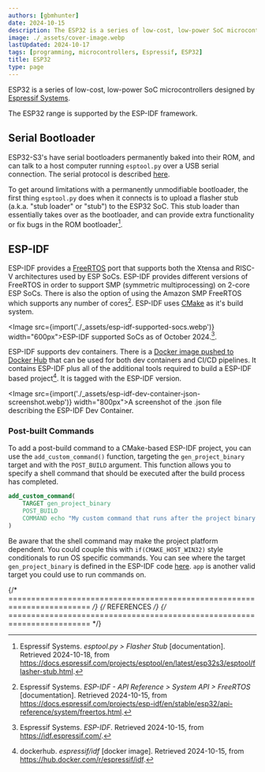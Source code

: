 ```yaml
---
authors: [gbmhunter]
date: 2024-10-15
description: The ESP32 is a series of low-cost, low-power SoC microcontrollers designed by Espressif Systems.
image: ./_assets/cover-image.webp
lastUpdated: 2024-10-17
tags: [programming, microcontrollers, Espressif, ESP32]
title: ESP32
type: page
---
```


<WarningIsNotes />

ESP32 is a series of low-cost, low-power SoC microcontrollers designed by [Espressif Systems](/programming/microcontrollers/espressif/).

The ESP32 range is supported by the ESP-IDF framework.

## Serial Bootloader

ESP32-S3's have serial bootloaders permanently baked into their ROM, and can talk to a host computer running `esptool.py` over a USB serial connection. The serial protocol is described [here](https://docs.espressif.com/projects/esptool/en/latest/esp32s3/advanced-topics/serial-protocol.html).

To get around limitations with a permanently unmodifiable bootloader, the first thing `esptool.py` does when it connects is to upload a flasher stub (a.k.a. "stub loader" or "stub") to the ESP32 SoC. This stub loader than essentially takes over as the bootloader, and can provide extra functionality or fix bugs in the ROM bootloader[^espressif-esptool-flasher-stub].

## ESP-IDF

ESP-IDF provides a [FreeRTOS](/programming/operating-systems/freertos/) port that supports both the Xtensa and RISC-V architectures used by ESP SoCs. ESP-IDF provides different versions of FreeRTOS in order to support SMP (symmetric multiprocessing) on 2-core ESP SoCs. There is also the option of using the Amazon SMP FreeRTOS which supports any number of cores[^espressif-esp-idf-freertos]. ESP-IDF uses [CMake](/programming/build-systems-and-package-managers/cmake/) as it's build system.

<Image src={import('./_assets/esp-idf-supported-socs.webp')} width="600px">ESP-IDF supported SoCs as of October 2024.[^espressif-idf].</Image>

ESP-IDF supports dev containers. There is a [Docker image pushed to Docker Hub](https://hub.docker.com/r/espressif/idf) that can be used for both dev containers and CI/CD pipelines. It contains ESP-IDF plus all of the additional tools required to build a ESP-IDF based project[^dockerhub-espressif-idf]. It is tagged with the ESP-IDF version.

<Image src={import('./_assets/esp-idf-dev-container-json-screenshot.webp')} width="800px">A screenshot of the .json file describing the ESP-IDF Dev Container.</Image>

### Post-built Commands

To add a post-build command to a CMake-based ESP-IDF project, you can use the `add_custom_command()` function, targeting the `gen_project_binary` target and with the `POST_BUILD` argument. This function allows you to specify a shell command that should be executed after the build process has completed.

```cmake title="CMakeLists.txt"
add_custom_command(
    TARGET gen_project_binary
    POST_BUILD
    COMMAND echo "My custom command that runs after the project binary has been built."
)
```

Be aware that the shell command may make the project platform dependent. You could couple this with `if(CMAKE_HOST_WIN32)` style conditionals to run OS specific commands. You can see where the target `gen_project_binary` is defined in the ESP-IDF code [here](https://github.com/espressif/esp-idf/blob/v5.3.1/components/esptool_py/project_include.cmake#L146). `app` is another valid target you could use to run commands on.

{/* ======================================================================== */}
{/* REFERENCES */}
{/* ======================================================================== */}

[^espressif-idf]: Espressif Systems. _ESP-IDF_. Retrieved 2024-10-15, from https://idf.espressif.com/.
[^espressif-esp-idf-freertos]: Espressif Systems. _ESP-IDF - API Reference > System API > FreeRTOS_ [documentation]. Retrieved 2024-10-15, from https://docs.espressif.com/projects/esp-idf/en/stable/esp32/api-reference/system/freertos.html.
[^dockerhub-espressif-idf]: dockerhub. _espressif/idf_ [docker image]. Retrieved 2024-10-15, from https://hub.docker.com/r/espressif/idf.
[^espressif-esptool-flasher-stub]: Espressif Systems. _esptool.py > Flasher Stub_ [documentation]. Retrieved 2024-10-18, from https://docs.espressif.com/projects/esptool/en/latest/esp32s3/esptool/flasher-stub.html.
